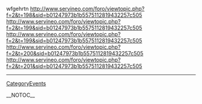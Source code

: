 wfgehrtn http://www.servineo.com/foro/viewtopic.php?f=2&t=198&sid=b01247973b1b5575112819432257c505 http://www.servineo.com/foro/viewtopic.php?f=2&t=199&sid=b01247973b1b5575112819432257c505 http://www.servineo.com/foro/viewtopic.php?f=2&t=199&sid=b01247973b1b5575112819432257c505 http://www.servineo.com/foro/viewtopic.php?f=2&t=200&sid=b01247973b1b5575112819432257c505 http://www.servineo.com/foro/viewtopic.php?f=2&t=201&sid=b01247973b1b5575112819432257c505
----
[[CategoryEvents]]

__NOTOC__